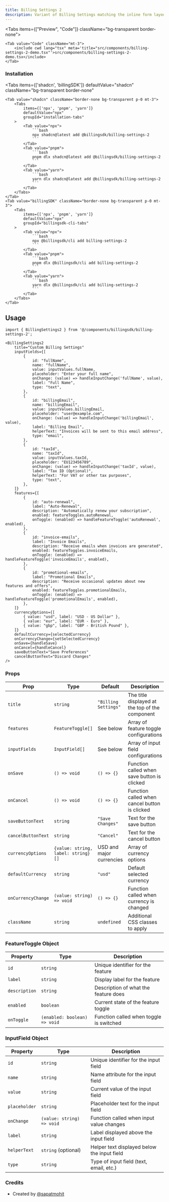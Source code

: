 ```yaml
---
title: Billing Settings 2
description: Variant of Billing Settings matching the inline form layout with switches and actions.
---
```


<Tabs items={["Preview", "Code"]} className="bg-transparent border-none">
	<Tab value="Preview" className="border-none bg-transparent p-0 mt-3">
		<PreviewComponents registryName="billingsdk">
			<BillingSettings2Demo />
		</PreviewComponents>
	</Tab>

    <Tab value="Code" className="mt-3">
    	<include cwd lang="tsx" meta='title="src/components/billing-settings-2-demo.tsx"'>src/components/billing-settings-2-demo.tsx</include>
    </Tab>

</Tabs>

### Installation

<Tabs
	items={['shadcn', 'billingSDK']}
	defaultValue="shadcn"
	className="bg-transparent border-none"
>
	<Tab value="shadcn" className="border-none bg-transparent p-0 mt-3">
		<Tabs
			items={['npx', 'pnpm', 'yarn']}
			defaultValue="npx"
			groupId="installation-tabs"
		>
			<Tab value="npx">
				```bash 
				npx shadcn@latest add @billingsdk/billing-settings-2 
				```
			</Tab>
			<Tab value="pnpm">
				```bash 
				pnpm dlx shadcn@latest add @billingsdk/billing-settings-2 
				```
			</Tab>
			<Tab value="yarn">
				```bash 
				yarn dlx shadcn@latest add @billingsdk/billing-settings-2 
				```
			</Tab>
		</Tabs>
	</Tab>
	<Tab value="billingSDK" className="border-none bg-transparent p-0 mt-3">
		<Tabs
			items={['npx', 'pnpm', 'yarn']}
			defaultValue="npx"
			groupId="billingsdk-cli-tabs"
		>
			<Tab value="npx">
				```bash 
				npx @billingsdk/cli add billing-settings-2 
				```
			</Tab>
			<Tab value="pnpm">
				```bash 
				pnpm dlx @billingsdk/cli add billing-settings-2 
				```
			</Tab>
			<Tab value="yarn">
				```bash 
				yarn dlx @billingsdk/cli add billing-settings-2 
				```
			</Tab>
		</Tabs>
	</Tab>
</Tabs>

## Usage

```tsx
import { BillingSettings2 } from '@/components/billingsdk/billing-settings-2';
```

```tsx
<BillingSettings2
	title="Custom Billing Settings"
	inputFields={[
		{
			id: "fullName",
			name: "fullName",
			value: inputValues.fullName,
			placeholder: "Enter your full name",
			onChange: (value) => handleInputChange('fullName', value),
			label: "Full Name",
			type: "text",
		},
		{
			id: "billingEmail",
			name: "billingEmail",
			value: inputValues.billingEmail,
			placeholder: "user@example.com",
			onChange: (value) => handleInputChange('billingEmail', value),
			label: "Billing Email",
			helperText: "Invoices will be sent to this email address",
			type: "email",
		},
		{
			id: "taxId",
			name: "taxId",
			value: inputValues.taxId,
			placeholder: "EU123456789",
			onChange: (value) => handleInputChange('taxId', value),
			label: "Tax ID (Optional)",
			helperText: "For VAT or other tax purposes",
			type: "text",
		},
	]}
	features={[
		{
			id: "auto-renewal",
			label: "Auto-Renewal",
			description: "Automatically renew your subscription",
			enabled: featureToggles.autoRenewal,
			onToggle: (enabled) => handleFeatureToggle('autoRenewal', enabled),
		},
		{
			id: "invoice-emails",
			label: "Invoice Emails",
			description: "Receive emails when invoices are generated",
			enabled: featureToggles.invoiceEmails,
			onToggle: (enabled) => handleFeatureToggle('invoiceEmails', enabled),
		},
		{
			id: "promotional-emails",
			label: "Promotional Emails",
			description: "Receive occasional updates about new features and offers",
			enabled: featureToggles.promotionalEmails,
			onToggle: (enabled) => handleFeatureToggle('promotionalEmails', enabled),
		},
	]}
	currencyOptions={[
		{ value: "usd", label: "USD - US Dollar" },
		{ value: "eur", label: "EUR - Euro" },
		{ value: "gbp", label: "GBP - British Pound" },
	]}
	defaultCurrency={selectedCurrency}
	onCurrencyChange={setSelectedCurrency}
	onSave={handleSave}
	onCancel={handleCancel}
	saveButtonText="Save Preferences"
	cancelButtonText="Discard Changes"
/>
```

### Props

| Prop | Type | Default | Description |
|------|------|---------|-------------|
| `title` | `string` | `"Billing Settings"` | The title displayed at the top of the component |
| `features` | `FeatureToggle[]` | See below | Array of feature toggle configurations |
| `inputFields` | `InputField[]` | See below | Array of input field configurations |
| `onSave` | `() => void` | `() => {}` | Function called when save button is clicked |
| `onCancel` | `() => void` | `() => {}` | Function called when cancel button is clicked |
| `saveButtonText` | `string` | `"Save Changes"` | Text for the save button |
| `cancelButtonText` | `string` | `"Cancel"` | Text for the cancel button |
| `currencyOptions` | `{value: string, label: string}[]` | USD and major currencies | Array of currency options |
| `defaultCurrency` | `string` | `"usd"` | Default selected currency |
| `onCurrencyChange` | `(value: string) => void` | `() => {}` | Function called when currency is changed |
| `className` | `string` | `undefined` | Additional CSS classes to apply |

### FeatureToggle Object

| Property | Type | Description |
|----------|------|-------------|
| `id` | `string` | Unique identifier for the feature |
| `label` | `string` | Display label for the feature |
| `description` | `string` | Description of what the feature does |
| `enabled` | `boolean` | Current state of the feature toggle |
| `onToggle` | `(enabled: boolean) => void` | Function called when toggle is switched |

### InputField Object

| Property | Type | Description |
|----------|------|-------------|
| `id` | `string` | Unique identifier for the input field |
| `name` | `string` | Name attribute for the input field |
| `value` | `string` | Current value of the input field |
| `placeholder` | `string` | Placeholder text for the input field |
| `onChange` | `(value: string) => void` | Function called when input value changes |
| `label` | `string` | Label displayed above the input field |
| `helperText` | `string` (optional) | Helper text displayed below the input field |
| `type` | `string` | Type of input field (text, email, etc.) |

### Credits

- Created by [@sapatmohit](https://github.com/sapatmohit)